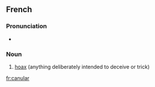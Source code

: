 ==French==
{{wikipedia|lang=fr}}

===Pronunciation===
* {{IPA|/ka.ny.laʁ/}}

===Noun===
{{infl|fr|noun|g=m}}

# [[hoax]] (anything deliberately intended to deceive or trick)

{{tbot entry|French|hoax|2007|December|fr}}

[[fr:canular]]